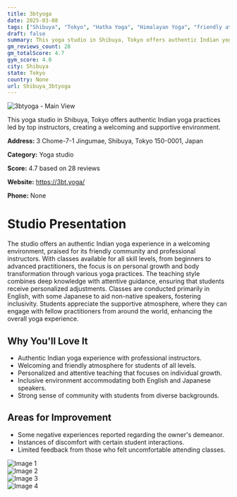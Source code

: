 ```yaml
---
title: 3btyoga
date: 2025-03-08
tags: ["Shibuya", "Tokyo", "Hatha Yoga", "Himalayan Yoga", "friendly atmosphere", "community-focused", "Shibuya"]  
draft: false
summary: This yoga studio in Shibuya, Tokyo offers authentic Indian yoga practices led by top instructors, creating a welcoming and supportive environment.
gm_reviews_count: 28
gm_totalScore: 4.7
gym_score: 4.0
city: Shibuya
state: Tokyo
country: None
url: Shibuya_3btyoga
---
```


<div className="aspect-[16/9] relative my-8">
  <img 
    src="https://lh5.googleusercontent.com/p/AF1QipPtdGNBksSgjbIfI5d7L2KGH1YVJHKDMAPS0lsH=w1920-h1080-k-no"
    alt="3btyoga - Main View"
    className="object-cover absolute inset-0 w-full h-full rounded-lg"
  />
</div>

This yoga studio in Shibuya, Tokyo offers authentic Indian yoga practices led by top instructors, creating a welcoming and supportive environment.

**Address:** 3 Chome-7-1 Jingumae, Shibuya, Tokyo 150-0001, Japan

**Category:** Yoga studio

**Score:** 4.7 based on 28 reviews

**Website:** https://3bt.yoga/

**Phone:** None

# Studio Presentation

The studio offers an authentic Indian yoga experience in a welcoming environment, praised for its friendly community and professional instructors. With classes available for all skill levels, from beginners to advanced practitioners, the focus is on personal growth and body transformation through various yoga practices. The teaching style combines deep knowledge with attentive guidance, ensuring that students receive personalized adjustments. Classes are conducted primarily in English, with some Japanese to aid non-native speakers, fostering inclusivity. Students appreciate the supportive atmosphere, where they can engage with fellow practitioners from around the world, enhancing the overall yoga experience.

## Why You'll Love It

- Authentic Indian yoga experience with professional instructors.
- Welcoming and friendly atmosphere for students of all levels.
- Personalized and attentive teaching that focuses on individual growth.
- Inclusive environment accommodating both English and Japanese speakers.
- Strong sense of community with students from diverse backgrounds.

## Areas for Improvement

- Some negative experiences reported regarding the owner's demeanor.
- Instances of discomfort with certain student interactions.
- Limited feedback from those who felt uncomfortable attending classes.

<div className="grid grid-cols-1 xl:grid-cols-2 gap-4 my-8">
<div className="aspect-[4/3] relative"><img src="https://lh3.googleusercontent.com/gps-cs-s/AB5caB9Iq53y1YnsCRucS4lBfCM9_KUK-vvEACPUafuYQ3-a9Vj-q5B4vbOCPLOOqnKNv4UbsSgw1c1b468ywzGNZccmI8Dg6_5e0cNH82KvswYaOqau21Et3Qp0Li_jE2m08e1Sjybi=w1920-h1080-k-no" alt="Image 1" className="object-cover absolute inset-0 w-full h-full rounded-lg" /></div>
<div className="aspect-[4/3] relative"><img src="https://lh3.googleusercontent.com/gps-cs-s/AB5caB-pVdOhW8OfcG_pn96ThafruPhiDqpSrBry84HG7CEUN83b5Ah7IonEpPGr0hAFoNJv-5vBtRFur_3WlJSPcD_a6FG0e6omTbGOmbXOXyesduyyXqlaac_7vPIM9ZOm-sIDS6Kf=w1920-h1080-k-no" alt="Image 2" className="object-cover absolute inset-0 w-full h-full rounded-lg" /></div>
<div className="aspect-[4/3] relative"><img src="https://lh3.googleusercontent.com/gps-cs-s/AB5caB_wXsqg0CS8WZH3kwPbsljCM4UlnhTG8GS-XE1gKeKt27kq9coSeeS0Flc-lNtaBJfWNOcPS6dz8eFVEIofEEl6yJyDKecSR-n38gSHodaFAB7uZSl03zzgukWE_KbGOLlJ1q-M=w1920-h1080-k-no" alt="Image 3" className="object-cover absolute inset-0 w-full h-full rounded-lg" /></div>
<div className="aspect-[4/3] relative"><img src="https://lh3.googleusercontent.com/gps-cs-s/AB5caB9-4kLIqYy0n9L8hKNjJfLz5Q6aLtX1ha43WKA6MuEXklIKX6R281RCDzAcP5QhppEWsGBFyCLxVYRGsjFtZoJpzsZrIRAQ2u9bMmwOa_ItGo17H0ec7JCh4M4t2-OBIE06DVYP=w1920-h1080-k-no" alt="Image 4" className="object-cover absolute inset-0 w-full h-full rounded-lg" /></div>
</div>